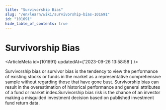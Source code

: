```yaml
---
title: "Survivorship Bias"
slug: "/en/learn/wiki/survivorship-bias-101691"
id: "101691"
hide_table_of_contents: true
---
```



# Survivorship Bias

<ArticleMeta id={101691} updatedAt={'2023-09-26 13:58:58'} />
<div className='border-solid border-b border-t-0 my-4 border-[var(--ifm-color-gray-300)]' />

Survivorship bias or survivor bias is the tendency to view the performance of existing stocks or funds in the market as a representative comprehensive sample without regarding those that have gone bust. Survivorship bias can result in the overestimation of historical performance and general attributes of a fund or market index.Survivorship bias risk is the chance of an investor making a misguided investment decision based on published investment fund return data.
